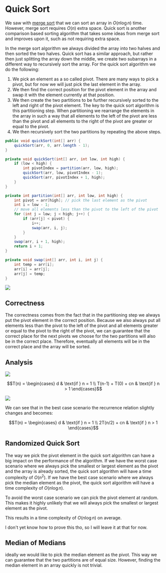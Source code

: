 
# Quick Sort

We saw with [merge sort](/garden/cs/algd/searchingSorting/mergeSort) that we can 
sort an array in $O(n \log n)$ time. However, merge sort requires $O(n)$ extra space. Quick sort is another 
comparison based sorting algorithm that takes some ideas from merge sort and improves upon it, such as 
not requiring extra space.

In the merge sort algorithm we always divided the array into two halves and then sorted the two halves. Quick 
sort has a similar approach, but rather then just splitting the array down the middle, we create two subarrays 
in a different way to recursively sort the array. For the quick sort algorithm we do the following:
1. We pick an element as a so called pivot. There are many ways to pick a pivot, but for now we will just 
   pick the last element in the array.
2. We then find the correct position for the pivot element in the array and swap it with the element currently 
   at that position.
3. We then create the two partitions to be further recursively sorted to the left and right of the pivot element.
The key to the quick sort algorithm is this partitioning step. When partitioning we rearrange the elements in 
the array in such a way that all elements to the left of the pivot are less than the pivot and all elements to 
the right of the pivot are greater or equal to the pivot. 
4. We then recursively sort the two partitions by repeating the above steps.

```java
public void quickSort(int[] arr) {
    quickSort(arr, 0, arr.length - 1);
}

private void quickSort(int[] arr, int low, int high) {
    if (low < high) {
        int pivotIndex = partition(arr, low, high);
        quickSort(arr, low, pivotIndex - 1);
        quickSort(arr, pivotIndex + 1, high);
    }
}

private int partition(int[] arr, int low, int high) {
    int pivot = arr[high]; // pick the last element as the pivot
    int i = low - 1;
    // move all elements less than the pivot to the left of the pivot
    for (int j = low; j < high; j++) {
        if (arr[j] < pivot) {
            i++;
            swap(arr, i, j);
        }
    }
    swap(arr, i + 1, high);
    return i + 1;
}

private void swap(int[] arr, int i, int j) {
    int temp = arr[i];
    arr[i] = arr[j];
    arr[j] = temp;
}
```

<Image 
    src="/cs/algdQuickSort.png"
    caption="Visualization of the quick sort algorithm."
/>

## Correctness

The correctness comes from the fact that in the partitioning step we always put the pivot element in the correct 
position. Because we also always put all elements less than the pivot to the left of the pivot and all elements 
greater or equal to the pivot to the right of the pivot, we can guarantee that the correct place for the next 
pivots we choose for the two partitions will also be in the correct place. Therefore, eventually all elements 
will be in the correct place and the array will be sorted.

## Analysis

<Image 
    src="/cs/algdQuickSortWorst.png"
    caption="The worst case scenario for the quick sort algorithm."
/>

```math
T(n) = \begin{cases}
    d & \text{if } n = 1 \\
    T(n-1) + T(0) + cn & \text{if } n > 1
\end{cases}
```

<Image 
    src="/cs/algdQuickSortBest.png"
    caption="The best case scenario for the quick sort algorithm."
/>

We can see that in the best case scenario the recurrence relation slightly changes and becomes:

```math
T(n) = \begin{cases}
    d & \text{if } n = 1 \\
    2T(n/2) + cn & \text{if } n > 1
\end{cases}
```

## Randomized Quick Sort

The way we pick the pivot element in the quick sort algorithm can have a big impact on the performance of the 
algorithm. If we have the worst case scenario where we always pick the smallest or largest element as the pivot 
and the array is already sorted, the quick sort algorithm will have a time complexity of $O(n^2)$. If we have 
the best case scenario where we always pick the median element as the pivot, the quick sort algorithm will have 
a time complexity of $O(n \log n)$. 

To avoid the worst case scenario we can pick the pivot element at random. This makes it highly unlikely that 
we will always pick the smallest or largest element as the pivot. 

This results in a time complexity of $O(n \log n)$ on average.

I don't yet know how to prove this tho, so I will leave it at that for now.

## Median of Medians

ideally we would like to pick the median element as the pivot. This way we can guarantee that the two partitions 
are of equal size. However, finding the median element in an array quickly is not trivial. 